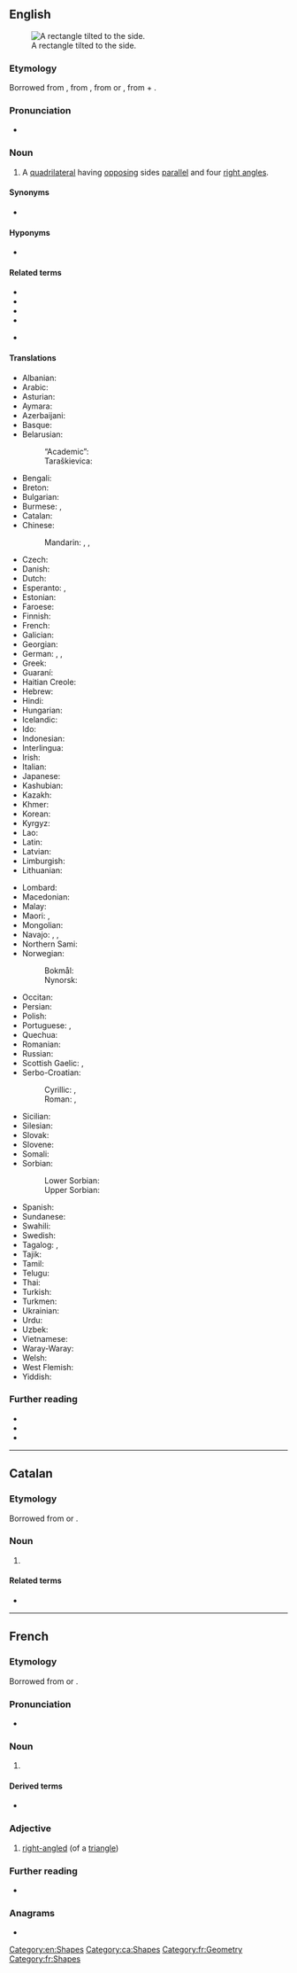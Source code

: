 ==English==
{{wikipedia}}
[[Image:Geometry Rectangle.png|thumb|right|A rectangle tilted to the side.]]

===Etymology===
Borrowed from {{bor|en|frm|-}}, from {{der|en|fro|-}}, from {{der|en|ML.|-}} or {{der|en|LL.|rectangulum||right angle}}, from {{der|en|la|rectus||right}} + {{m|la|angulus||an angle}}.<!--Century 1911 and Encarta have LL. rectiangulum, while M-W and Online Etymology Dictionary have ML. rectangulum. -->

===Pronunciation===
* {{audio|en-us-rectangle.ogg|Audio (US)|lang=en}}

===Noun===
{{en-noun}}

# {{lb|en|geometry}} A [[quadrilateral]] having [[opposing]] sides [[parallel]] and four [[right angle]]s.

====Synonyms====
* {{sense|quadrilateral}} {{l|en|oblong}} {{qualifier|not in technical use}}

====Hyponyms====
* {{sense|quadrilateral}} {{l|en|square}}

====Related terms====
* {{l|en|rectangular}}
* {{l|en|rectilinear}}
* {{l|en|rectification}}
* {{l|en|rectify}}
* {{sense|computing}} {{l|en|tofu}}

====Translations====
{{trans-top|quadrilateral}}
* Albanian: {{t+|sq|drejtkëndësh|m}}
* Arabic: {{t|ar|مُسْتَطِيل}}
* Asturian: {{t|ast|rectángulu|m}}
* Aymara: {{t|ay|wiskhalla}}
* Azerbaijani: {{t|az|düzbucaq}}
* Basque: {{t|eu|laukizuzen}}
* Belarusian:
*: “Academic”: {{t|be|прамавуго́льнік|n|m}}
*: Taraškievica: {{t|be|прастаку́тнік|n}}
* Bengali: {{t|bn|আয়তক্ষেত্র|tr=ayôtôkkhetrô}}
* Breton: {{t|br|skouergorneg}}
* Bulgarian: {{t|bg|правоъгъ̀лник|m}}
* Burmese: {{t+|my|လေးထောင့်|sc=Mymr}}, {{t+|my|စတုဂံ|sc=Mymr}}
* Catalan: {{t|ca|rectangle|m}}
* Chinese:
*: Mandarin: {{t+|cmn|長方形|sc=Hani}}, {{t+|cmn|长方形|tr=chángfāngxíng|sc=Hani}}, {{t+|cmn|矩形|tr=jǔxíng|sc=Hani}}
* Czech: {{t+|cs|obdélník|m}}
* Danish: {{t+|da|rektangel}}
* Dutch: {{t+|nl|rechthoek|m}}
* Esperanto: {{t|eo|ortangulo}}, {{t|eo|rektangulo}}
* Estonian: {{t+|et|ristkülik}}
* Faroese: {{t|fo|rætthyrningur|m}}
* Finnish: {{t+|fi|suorakulmio}}
* French: {{t+|fr|rectangle|m}}
* Galician: {{t|gl|rectángulo|m}}
* Georgian: {{t|ka|მართკუთხედი}}
* German: {{t+|de|Rechteck|n}}, {{t+|de|Karree|n}}, {{t|de|Orthogon}}
* Greek: {{t+|el|ορθογώνιο παραλληλόγραμμο}}
* Guaraní: {{t|gn|takamby irundyjoja}}
* Haitian Creole: {{t|ht|rektang}}
* Hebrew: {{t+|he|מַלְבֵּן|m|tr=malbén}}
* Hindi: {{t+|hi|आयत|m}}
* Hungarian: {{t+|hu|téglalap}}
* Icelandic: {{t|is|rétthyrningur|m}}
* Ido: {{t+|io|rektangulo}}
* Indonesian: {{t|id|persegi panjang}}
* Interlingua: {{t|ia|rectangulo|m}}
* Irish: {{t|ga|dronuilleog}}
* Italian: {{t+|it|rettangolo|m}}
* Japanese: {{t+|ja|長方形|tr=ちょうほうけい, chōhōkei}}
* Kashubian: {{t|csb|prostonórt|m}}
* Kazakh: {{t|kk|тікбұрыш|sc=Cyrl}}
* Khmer: {{t+|km|ចតុកោណកែង|tr=ca’to’ kaon kaeŋ}}
* Korean: {{t+|ko|직사각형}}
* Kyrgyz: {{t|ky|тик бурчтук|sc=Cyrl}}
* Lao: {{t+|lo|ຮູບສີ່ແຈສາກ|sc=Laoo}}
* Latin: {{t|la|rectangulum}}
* Latvian: {{t|lv|taisnstūris}}
* Limburgish: {{t|li|rechhook}}
* Lithuanian: {{t|lt|stačiakampis}}
{{trans-mid}}
* Lombard: {{t|lmo|retàngol}}
* Macedonian: {{t|mk|правоа́голник|m}}
* Malay: {{t|ms|segi empat tepat}}
* Maori: {{t|mi|tapawhā}}, {{t|mi|porowhā}}
* Mongolian: {{t|mn|тэгш өнцөгт|sc=Cyrl}}
* Navajo: {{t|nv|nineezgo dikʼą́}}, {{t|nv|dikʼą́ągo heeneez}}, {{t|nv|dį́įʼgo yistłʼah}}
* Northern Sami: {{t|se|rektáŋgel}}
* Norwegian:
*: Bokmål: {{t+|no|rektangel}}
*: Nynorsk: {{t|nn|rektangel}}
* Occitan: {{t+|oc|rectangle|m}}
* Persian: {{t+|fa|مستطیل|tr=mostatil}}
* Polish: {{t+|pl|prostokąt}}
* Portuguese: {{t+|pt|rectângulo|m}} {{qualifier|Portugal}}, {{t+|pt|retângulo}} {{qualifier|Brazil}}
* Quechua: {{t|qu|wask'a}}
* Romanian: {{t+|ro|dreptunghi}}
* Russian: {{t+|ru|прямоуго́льник}}
* Scottish Gaelic: {{t|gd|dronn-uileannag|f}}, {{t|gd|ceart-cheàrnach|m}}
* Serbo-Croatian:
*: Cyrillic: {{t|sh|правоугаоник|m|sc=Cyrl}}, {{t|sh|правокутник|m|sc=Cyrl}}
*: Roman: {{t|sh|pravougaonik|m}}, {{t+|sh|pravokutnik|m}}
* Sicilian: {{t|scn|rittànculu}}
* Silesian: {{t|szl|prostokůnt|m}}
* Slovak: {{t|sk|obdĺžnik|m}}
* Slovene: {{t|sl|pravokotnik|m}}
* Somali: {{t|so|laydi}}
* Sorbian:
*: Lower Sorbian: {{t|dsb|pšawokut}}
*: Upper Sorbian: {{t|hsb|praworóžk}}
* Spanish: {{t+|es|rectángulo|m}}
* Sundanese: {{t|su|pasagi burung}}
* Swahili: {{t+|sw|mstatili}}
* Swedish: {{t+|sv|rektangel}}
* Tagalog: {{t+|tl|parihaba}}, {{t|tl|paritadlong}}
* Tajik: {{t|tg|росткунҷа}}
* Tamil: {{t+|ta|செவ்வகம்}}
* Telugu: {{t+|te|దీర్ఘ చతురస్రం}}
* Thai: {{t+|th|สี่เหลี่ยมผืนผ้า}}
* Turkish: {{t+|tr|dikdörtgen}}
* Turkmen: {{t|tk|göniburçlyk}}
* Ukrainian: {{t|uk|прямоку́тник|m}}
* Urdu: {{t|ur|مستطیل|tr=mustatīl}}
* Uzbek: {{t|uz|toʻgʻriburchak}}
* Vietnamese: {{t|vi|hình chữ nhật}}
* Waray-Waray: {{t|war|rectanggulo}}
* Welsh: {{t|cy|cyfongl|f}}
* West Flemish: {{t|vls|rechtoek}}
* Yiddish: {{t|yi|גראָדעק}}
{{trans-bottom}}

===Further reading===
* {{R:Webster 1913}}
* {{R:Century 1911}}
* {{R:OneLook}}

[[Category:en:Shapes]]

----

==Catalan==

===Etymology===
Borrowed from {{bor|ca|ML.|-}} or {{bor|ca|LL.|rectangulum}}.

===Noun===
{{ca-noun|m}}

# {{l|en|rectangle}}

====Related terms====
* {{l|ca|rectangular}}

[[Category:ca:Shapes]]

----

==French==

===Etymology===
Borrowed from {{bor|fr|ML.|-}} or {{bor|fr|LL.|rectangulum}}.

===Pronunciation===
* {{audio|Fr-rectangle.ogg|Audio|lang=fr}}

===Noun===
{{fr-noun|m}}

# {{l|en|rectangle}}

====Derived terms====
* {{l|fr|rectangulaire}}

===Adjective===
{{fr-adj}}

# [[right-angled]] (of a [[triangle]])

===Further reading===
* {{R:TLFi}}

===Anagrams===
* {{l|fr|glacèrent}}

[[Category:fr:Geometry]]
[[Category:fr:Shapes]]